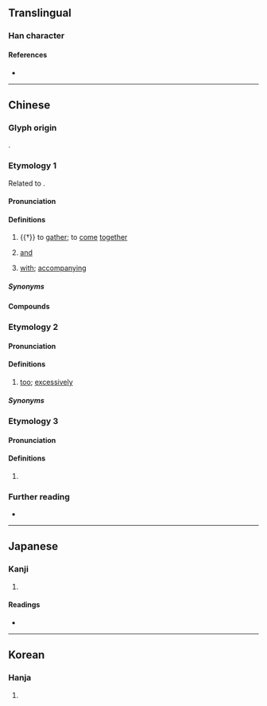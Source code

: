 {{character info/new}}
==Translingual==

===Han character===
{{Han char|rn=9|rad=人|as=06|sn=8|four=28261|canj=OOMR|ids=⿰亻合}}

====References====
* {{Han ref|kx=0100.120|dkj=00551|dj=0212.070|hdz=10150.040|uh=4F6E|ud=20334|bh=CBCC|bd=52172}}

----

==Chinese==

===Glyph origin===
{{Han etym}}
{{Han compound|人|合|ls=psc|c1=s|c2=p|t1=person}}.

===Etymology 1===
{{zh-forms|alt=合-“and; with”,甲-“and; with”,及-“and; with”,與-“and; with”}}
Related to {{och-l|合}}.

{{etystub|zh}}

====Pronunciation====
{{zh-pron
|m=gé
|c=gap3,gaap3,daap6
|h=pfs=
|md=
|mn=kap/kah
|mn_note=kap - literary; kah - vernacular
|mn-t=gah4
|w=
|mc=1+2
|oc=1+2
|cat=v,mn:conj,mn-t:conj,mn:prep,mn-t:prep
}}
{{attn|nan|ha̍h?}}

====Definitions====
{{zh-hanzi}}

# {{†}} to [[gather]]; to [[come]] [[together]]
# {{lb|zh|Min Nan}} [[and]]
# {{lb|zh|Min Nan}} [[with]]; [[accompanying]]

=====Synonyms=====
{{zh-dial|和}}

====Compounds====
{{zh-der|佮意:kah-ì|佮喙:kah-chhùi|佮股:kap-kó͘|相佮:saⁿ-kap}}

===Etymology 2===
{{zh-forms|alt=𠹛}}
{{rfe|zh}}

====Pronunciation====
{{zh-pron
|mn-t=kah4
|cat=adv
}}

====Definitions====
{{zh-hanzi}}

# {{lb|zh|Teochew}} [[too]]; [[excessively]]
#: {{zh-x|莫 耍 佮 濟 電腦 呀！|tr={{rftranslit|zhx-teo}}|Don't play on the computer '''too''' much!|MN-T}}

=====Synonyms=====
{{zh-dial|太}}

===Etymology 3===
{{zh-forms}}

====Pronunciation====
{{zh-pron
|m=è
|mc=3
|oc=3
|cat=pn
}}

====Definitions====
{{zh-hanzi}}

# {{surname|zh}}

===Further reading===
* {{thcwd|3539}}

----

==Japanese==

===Kanji===
{{ja-kanji|grade=|rs=人06}}

# {{rfdef|ja|sort=人06}}

====Readings====
* {{ja-readings|on=[[こう]] (kō)|kun=[[あわせる]] (awaseru)}}

----

==Korean==

===Hanja===
{{ko-hanja|hangeul=합|eumhun=|rv=hap|mr=hap|y=hap}}

# {{rfdef|ko|sort=人06}}
